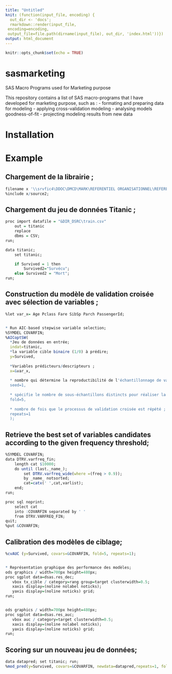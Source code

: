 ```yaml
---
title: "Untitled"
knit: (function(input_file, encoding) {
  out_dir <- 'docs';
  rmarkdown::render(input_file,
 encoding=encoding,
 output_file=file.path(dirname(input_file), out_dir, 'index.html'))})
output: html_document
---
```


```r
knitr::opts_chunk$set(echo = TRUE)
```



# sasmarketing
SAS Macro Programs used for Marketing purpose

This repository contains a list of SAS macro-programs that I have developed for marketing purpose, such as :
- formating and preparing data for modeling 
- applying cross-validation modeling
- analysing models goodness-of-fit 
- projecting modeling results from new data

# Installation

# Example 

## Chargement de la librairie ;


```r

filename x '\\srvfic4\DDOC\DMCD\MARK\REFERENTIEL ORGANISATIONNEL\REFERENTIEL_SAS\SAS-BOITE-OUTILS\pgm\sasmarketing\*.sas';
%include x/source2;

```

## Chargement du jeu de données Titanic ;

```r
proc import datafile = "&DIR_DSRC\train.csv"
	out = titanic
	replace
	dbms = CSV;
run;

data titanic;
	set titanic;

	if Survived = 1 then
		Survived2="Survécu";
	else Survived2 = "Mort";
run;
```

## Construction du modèle de validation croisée avec sélection de variables ;
```r
%let var_x= Age Pclass Fare SibSp Parch PassengerId;


* Run AIC-based stepwise variable selection;
%SYMDEL COVARFIN;
%AICoptSW(
  *Jeu de données en entrée;
  indat=titanic, 
  *la variable cible binaire (1/0) à prédire;
  y=Survived, 
  
  *Variables prédicteurs/descripteurs ;
  x=&var_x,
  
  * nombre qui détermine la reproductibilité de l'échantillonnage de validation croisée ;
  seed=1, 
  
  * spécifie le nombre de sous-échantillons distincts pour réaliser la validation croisée ; 
  fold=5, 
  
  * nombre de fois que le processus de validation croisée est répété ;
  repeats=1
  );

```

## Retrieve the best set of variables candidates according to the given frequency threshold;

```r

%SYMDEL COVARFIN;
data DTRV.varfreq_fin;
	length cat $10000;
	do until (last._name_);
		set DTRV.varfreq_wide(where =(freq > 0.9));
		by _name_ notsorted;
		cat=catx(' ',cat,varlist);
	end;
run;

proc sql noprint;
	select cat 
	into :COVARFIN separated by ' '
	from DTRV.VARFREQ_FIN;
quit;
%put &COVARFIN;
```


## Calibration des modèles de ciblage;
```r
%cvAUC (y=Survived, covars=&COVARFIN, fold=5, repeats=1);


* Représentation graphique des performance des modèles; 
ods graphics / width=700px height=480px;
proc sgplot data=dsas.res_dec;
   vbox tx_cible / category=rang group=target clusterwidth=0.5;
   xaxis display=(noline nolabel noticks);
   yaxis display=(noline noticks) grid;
run;


ods graphics / width=700px height=480px;
proc sgplot data=dsas.res_auc;
   vbox auc / category=target clusterwidth=0.5;
   xaxis display=(noline nolabel noticks);
   yaxis display=(noline noticks) grid;
run;
```


## Scoring sur un nouveau jeu de données;
```r
data datapred; set titanic; run;
%mod_pred(y=Survived, covars=&COVARFIN, newdata=datapred,repeats=1, fold=5, by=PassengerId);
```

